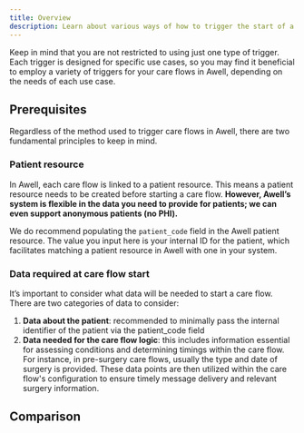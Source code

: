 ```yaml
---
title: Overview
description: Learn about various ways of how to trigger the start of a care flow in Awell
---
```


Keep in mind that you are not restricted to using just one type of trigger. Each trigger is designed for specific use cases, so you may find it beneficial to employ a variety of triggers for your care flows in Awell, depending on the needs of each use case.

## Prerequisites

Regardless of the method used to trigger care flows in Awell, there are two fundamental principles to keep in mind.

### Patient resource

In Awell, each care flow is linked to a patient resource. This means a patient resource needs to be created before starting a care flow. **However, Awell’s system is flexible in the data you need to provide for patients; we can even support anonymous patients (no PHI).**

We do recommend populating the `patient_code` field in the Awell patient resource. The value you input here is your internal ID for the patient, which facilitates matching a patient resource in Awell with one in your system.

### Data required at care flow start

It’s important to consider what data will be needed to start a care flow. There are two categories of data to consider:

1. **Data about the patient**: recommended to minimally pass the internal identifier of the patient via the patient_code field
2. **Data needed for the care flow logic**: this includes information essential for assessing conditions and determining timings within the care flow. For instance, in pre-surgery care flows, usually the type and date of surgery is provided. These data points are then utilized within the care flow's configuration to ensure timely message delivery and relevant surgery information.

## Comparison

<br />

<TriggerCareFlowsComparison />
